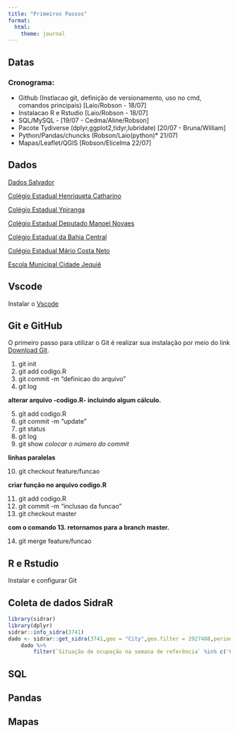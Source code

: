 ```yaml
---
title: "Primeiros Passos"
format:
  html:
    theme: journal
---
```


## Datas 

### Cronograma:

 - Github  (Instlacao git, definição de versionamento, uso no cmd, comandos principais) [Laio/Robson - 18/07]
 - Instalacao R e Rstudio [Laio/Robson - 18/07]
 - SQL/MySQL - [19/07 - Cedma/Aline/Robson]
 - Pacote Tydiverse (dplyr,ggplot2,tidyr,lubridate) [20/07 - Bruna/William]
 - Python/Pandas/chuncks (Robson/Laio(python)* 21/07)
 - Mapas/Leaflet/QGIS [Robson/Elicelma 22/07]




## Dados


[Dados Salvador](https://novo.qedu.org.br/municipio/2927408-salvador) 

[Colégio Estadual Henriqueta Catharino](https://novo.qedu.org.br/escola/29192790-ee-colegio-estadual-henriqueta-martins-catharino/)

[Colégio Estadual Ypiranga](https://novo.qedu.org.br/escola/29182182-ee-colegio-estadual-ypiranga-educacao-integral/)  

[Colégio Estadual Deputado Manoel Novaes](https://novo.qedu.org.br/escola/29182131-ee-colegio-estadual-deputado-manoel-novaes/)

[Colégio Estadual da Bahia Central](https://novo.qedu.org.br/escola/29182123-ee-colegio-estadual-da-bahia-central/)

[Colégio Estadual Mário Costa Neto](https://novo.qedu.org.br/escola/29193699-ee-colegio-estadual-mario-costa-neto/)

[Escola Municipal Cidade Jequié](https://novo.qedu.org.br/escola/29190061-escola-municipal-cidade-de-jequie/)


## Vscode 

Instalar o [Vscode](https://code.visualstudio.com/Download) 

## Git e GitHub 

O primeiro passo para utilizar o Git é realizar sua instalação 
 por meio do link [Download Git](https://git-scm.com/downloads). 

1. git init 
2. git add codigo.R 
3. git commit -m "definicao do arquivo"
4. git log

**alterar arquivo -codigo.R- incluindo algum cálculo.**

5. git add codigo.R
6. git commit -m "update"
7. git status 
8. git log 
9. git show *colocar o número do commit*

**linhas paralelas**

10. git checkout feature/funcao

**criar função no arquivo codigo.R**

11. git add codigo.R 
12. git commit -m "inclusao da funcao"
13. git checkout master

**com o comando 13. retornamos para a branch master.**

14. git merge feature/funcao



## R e Rstudio

Instalar e configurar Git

## Coleta de dados SidraR

```r
library(sidrar)
library(dplyr)
sidrar::info_sidra(3741)
dado <- sidrar::get_sidra(3741,geo = "City",geo.filter = 2927408,period = c(last = "12"))
    dado %>% 
        filter(`Situação de ocupação na semana de referência` %in% c('Ocupadas') )
```


## SQL 


## Pandas


## Mapas
